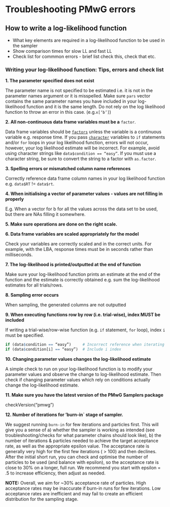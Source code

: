 # Troubleshooting PMwG errors {#troubleshoot}

## How to write a log-likelihood function

* What key elements are required in a log-likelihood function to be used in the sampler
* Show comparison times for slow LL and fast LL
* Check list for commmon errors - brief list check this, check that etc.



### Writing your log-likelihood function: Tips, errors and check list



<b>1. The parameter specified does not exist</b>

The parameter name is not specified to be estimated i.e. it is not in the parameter names argument or it is misspelled. Make sure `pars` vector contains the same parameter names you have included in your log-likelihood function and it is the same length. Do not rely on the log likelihood function to throw an error in this case. 
 (e.g.`x[‘b’]`)
 
 
<b>2. All non-continuous data frame variables must be a</b> `factor`.


Data frame variables should be [`factors`](https://www.rdocumentation.org/packages/base/versions/3.6.2/topics/factor) unless the variable is a continuous variable e.g. response time.
If you pass [`character`](https://www.rdocumentation.org/packages/base/versions/3.6.2/topics/character) variables to `if` statements and/or `for` loops in your log likelihood function, errors will not occur, however, your log likelihood estimate will be incorrect. For example, 
avoid using character strings like `data$condition == “easy”`. If you must use a character string, be sure to convert the string to a factor with `as.factor`.


<b>3. Spelling errors or mismatched column name references</b>

Correctly reference data frame column names in your log likelihood function e.g. `data$RT` != `data$rt`.

<b>4. When initialising a vector of parameter values - values are not filling in properly</b>

E.g. When a vector for b for all the values across the data set to be used, but there are NAs filling it somewhere.

<b>5. Make sure operations are done on the right scale.</b>


<b>6. Data frame variables are scaled appropriately for the model</b>

Check your variables are correctly scaled and in the correct units. For example, with the LBA, response times must be in seconds rather than milliseconds.

<b>7. The log-likelihood is printed/outputted at the end of function</b>

Make sure your log-likelihood function prints an estimate at the end of the function and the estimate is correctly obtained e.g. sum the log-likelihood estimates for all trials/rows. 
 
<b>8. Sampling error occurs</b>

When sampling, the generated columns are not outputted
 
<b>9. When executing functions row by row (i.e. trial-wise), index MUST be included</b>

If writing a trial-wise/row-wise function (e.g. `if` statement, `for` loop), index `i` must be specified.
```r
if (data$condition == “easy”)     # Incorrect reference when iterating over variable
if (data$condition[i] == “easy”)  # Include i index
```

<b>10. Changing parameter values changes the log-likelihood estimate</b>

A simple check to run on your log-likelihood function is to modify your parameter values and observe the change to log-likelihood estimate. Then check if changing parameter values which rely on conditions actually change the log-likelihood estimate.

<b>11. Make sure you have the latest version of the PMwG Samplers package</b>

checkVersion(“pmwg”)


<b>12. Number of iterations for 'burn-in` stage of sampler.</b>

We suggest running `burn-in` for few iterations and particles first. This will give you a sense of a) whether the sampler is working as intended (see troubleshooting/checks for what parameter chains should look like), b) the number of iterations & particles needed to achieve the target acceptance rate, as well as the appropriate epsilon value. The acceptance rate is generally very high for the first few iterations ( > 100) and then declines. After the initial short run, you can check and  optimise the number of particles to be used (and balance with epsilon), so the acceptance rate is close to 30% on a longer, full run. We recommend you start with epsilon = .5 to increase efficiency, then adjust as needed. 

<b>NOTE:</b> Overall, we aim for ~30% acceptance rate of particles. High acceptance rates may be inaccurate if burn-in runs for few iterations. Low acceptance rates are inefficient and may fail to create an efficient distribution for the sampling stage.  




